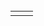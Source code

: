 
<BaseLayout title="友链">
<BaseCard title="友链">
  <br/>
  <table style="width: 100%; border-collapse: collapse; ">
    <tr>
      <td style="vertical-align: top; padding-right: 10px;">
        <FriendCard
          name="Maozy"
          desc="Maozy的个人博客"
          url="https://github.com"
          image="http://112.124.33.59/upload/user-avatar/b7/a7/6258e85a8a09353443a27df3ca11880e_large.jpg"
        />
      </td>
      <td style="vertical-align: top; padding-left: 10px;">
        <FriendCard
          name="SunMaple"
          desc="一位普通的高中学生"
          url="https://www.saroprock.com"
          image="https://www.saroprock.com/profile.webp"
        />
      </td>
    </tr>
  </table>
</BaseCard>
</BaseLayout>
